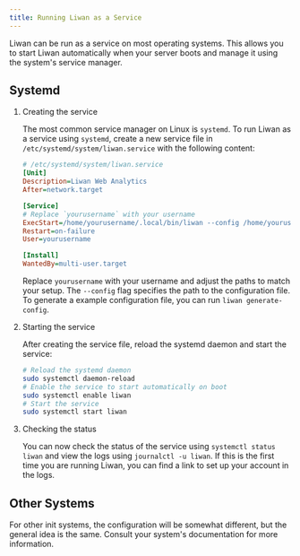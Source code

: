 ```yaml
---
title: Running Liwan as a Service
---
```



Liwan can be run as a service on most operating systems. This allows you to start Liwan automatically when your server boots and manage it using the system's service manager.

## Systemd

<Steps>

1. Creating the service

   The most common service manager on Linux is `systemd`. To run Liwan as a service using `systemd`, create a new service file in `/etc/systemd/system/liwan.service` with the following content:

   ```ini
   # /etc/systemd/system/liwan.service
   [Unit]
   Description=Liwan Web Analytics
   After=network.target

   [Service]
   # Replace `yourusername` with your username
   ExecStart=/home/yourusername/.local/bin/liwan --config /home/yourusername/.config/liwan.config.json
   Restart=on-failure
   User=yourusername

   [Install]
   WantedBy=multi-user.target
   ```

   Replace `yourusername` with your username and adjust the paths to match your setup. The `--config` flag specifies the path to the configuration file.
   To generate a example configuration file, you can run `liwan generate-config`.

2. Starting the service

   After creating the service file, reload the systemd daemon and start the service:

   ```sh
   # Reload the systemd daemon
   sudo systemctl daemon-reload
   # Enable the service to start automatically on boot
   sudo systemctl enable liwan
   # Start the service
   sudo systemctl start liwan
   ```

3. Checking the status

   You can now check the status of the service using `systemctl status liwan` and view the logs using `journalctl -u liwan`.
   If this is the first time you are running Liwan, you can find a link to set up your account in the logs.

</Steps>

## Other Systems

For other init systems, the configuration will be somewhat different, but the general idea is the same. Consult your system's documentation for more information.
